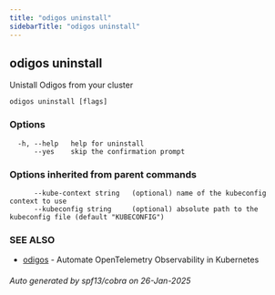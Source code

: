```yaml
---
title: "odigos uninstall"
sidebarTitle: "odigos uninstall"
---
```

## odigos uninstall

Unistall Odigos from your cluster

```
odigos uninstall [flags]
```

### Options

```
  -h, --help   help for uninstall
      --yes    skip the confirmation prompt
```

### Options inherited from parent commands

```
      --kube-context string   (optional) name of the kubeconfig context to use
      --kubeconfig string     (optional) absolute path to the kubeconfig file (default "KUBECONFIG")
```

### SEE ALSO

* [odigos](/cli/odigos)	 - Automate OpenTelemetry Observability in Kubernetes

###### Auto generated by spf13/cobra on 26-Jan-2025
